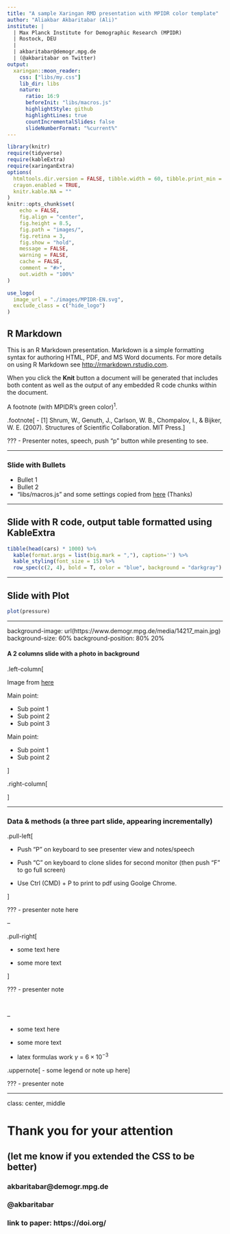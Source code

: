 ```yaml
---
title: "A sample Xaringan RMD presentation with MPIDR color template"
author: "Aliakbar Akbaritabar (Ali)"
institute: |
  | Max Planck Institute for Demographic Research (MPIDR) 
  | Rostock, DEU
  |
  | akbaritabar@demogr.mpg.de
  | (@akbaritabar on Twitter)
output:
  xaringan::moon_reader:
    css: ["libs/my.css"]
    lib_dir: libs
    nature:
      ratio: 16:9
      beforeInit: "libs/macros.js"
      highlightStyle: github
      highlightLines: true
      countIncrementalSlides: false
      slideNumberFormat: "%current%"
---
```


```r
library(knitr)
require(tidyverse)
require(kableExtra)
require(xaringanExtra)
options(
  htmltools.dir.version = FALSE, tibble.width = 60, tibble.print_min = 6,
  crayon.enabled = TRUE,
  knitr.kable.NA = ""
)
knitr::opts_chunk$set(
	echo = FALSE,
	fig.align = "center",
	fig.height = 8.5,
	fig.path = "images/",
	fig.retina = 3,
	fig.show = "hold",
	message = FALSE,
	warning = FALSE,
	cache = FALSE,
	comment = "#>",
	out.width = "100%"
)

```

```r
use_logo(
  image_url = "./images/MPIDR-EN.svg",
  exclude_class = c("hide_logo")
)
```

## R Markdown

This is an R Markdown presentation. Markdown is a simple formatting syntax for authoring HTML, PDF, and MS Word documents. For more details on using R Markdown see <http://rmarkdown.rstudio.com>.

When you click the **Knit** button a document will be generated that includes both content as well as the output of any embedded R code chunks within the document.

A footnote (with MPIDR's green color)<sup>1</sup>.

.footnote[
- [1] Shrum, W., Genuth, J., Carlson, W. B., Chompalov, I., & Bijker, W. E. (2007). Structures of Scientific Collaboration. MIT Press.
]

???
- Presenter notes, speech, push "p" button while presenting to see.


---

### Slide with Bullets

- Bullet 1
- Bullet 2
- "libs/macros.js" and some settings copied from [here](https://github.com/earowang/rladiesakl20) (Thanks)

---

## Slide with R code, output table formatted using KableExtra

```r
tibble(head(cars) * 1000) %>% 
  kable(format.args = list(big.mark = ","), caption='') %>% 
  kable_styling(font_size = 15) %>% 
  row_spec(c(2, 4), bold = T, color = "blue", background = "darkgray")
```

---

## Slide with Plot

```r
plot(pressure)
```

---

background-image: url(https://www.demogr.mpg.de/media/14217_main.jpg)
background-size: 60%
background-position: 80% 20%

#### A 2 columns slide with a photo in background

.left-column[

Image from [here](https://www.demogr.mpg.de/en/news_events_6123/news_press_releases_4630/press/fertility_in_african_countries_remarried_women_have_less_children_9322)

Main point: 

- Sub point 1
- Sub point 2
- Sub point 3

Main point: 

- Sub point 1
- Sub point 2

]


.right-column[


]

---

### Data & methods (a three part slide, appearing incrementally)

.pull-left[

- Push "P" on keyboard to see presenter view and notes/speech

- Push "C" on keyboard to clone slides for second monitor (then push "F" to go full screen)

- Use Ctrl (CMD) + P to print to pdf using Goolge Chrome.

]

???
- presenter note here

--

.pull-right[

- some text here

- some more text

]

???
- presenter note

<br/>

--

- some text here

- some more text


- latex formulas work $\gamma$ = $6 \times 10^{-3}$

.uppernote[
- some legend or note up here
]


???
- presenter note


---
class: center, middle

# Thank you for your attention 
## (let me know if you extended the CSS to be better)

### akbaritabar@demogr.mpg.de
### @akbaritabar

### link to paper: https://doi.org/


